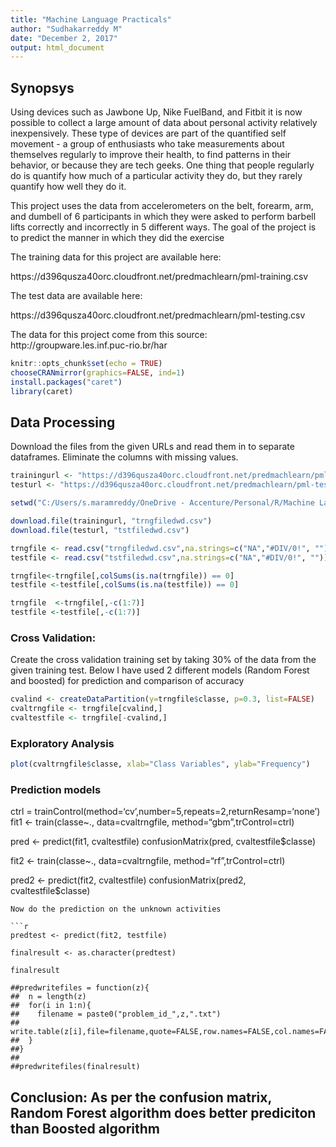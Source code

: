 ```yaml
---
title: "Machine Language Practicals"
author: "Sudhakarreddy M"
date: "December 2, 2017"
output: html_document
---
```

## Synopsys
Using devices such as Jawbone Up, Nike FuelBand, and Fitbit it is now possible to collect a large amount of data about personal activity relatively inexpensively. These type of devices are part of the quantified self movement - a group of enthusiasts who take measurements about themselves regularly to improve their health, to find patterns in their behavior, or because they are tech geeks. One thing that people regularly do is quantify how much of a particular activity they do, but they rarely quantify how well they do it. 

This project uses the data from accelerometers on the belt, forearm, arm, and dumbell of 6 participants in which they were asked to perform barbell lifts correctly and incorrectly in 5 different ways. The goal of the project is to predict the manner in which they did the exercise

The training data for this project are available here: 

https://d396qusza40orc.cloudfront.net/predmachlearn/pml-training.csv

The test data are available here:

https://d396qusza40orc.cloudfront.net/predmachlearn/pml-testing.csv

The data for this project come from this source: http://groupware.les.inf.puc-rio.br/har


```r
knitr::opts_chunk$set(echo = TRUE)
chooseCRANmirror(graphics=FALSE, ind=1)
install.packages("caret")
library(caret)
```

## Data Processing
Download the files from the given URLs and read them in to separate dataframes. Eliminate the columns with missing values.

```r

trainingurl <- "https://d396qusza40orc.cloudfront.net/predmachlearn/pml-training.csv"
testurl <- "https://d396qusza40orc.cloudfront.net/predmachlearn/pml-testing.csv"

setwd("C:/Users/s.maramreddy/OneDrive - Accenture/Personal/R/Machine Lang/")

download.file(trainingurl, "trngfiledwd.csv")
download.file(testurl, "tstfiledwd.csv")

trngfile <- read.csv("trngfiledwd.csv",na.strings=c("NA","#DIV/0!", ""))
testfile <- read.csv("tstfiledwd.csv",na.strings=c("NA","#DIV/0!", ""))

trngfile<-trngfile[,colSums(is.na(trngfile)) == 0]
testfile <-testfile[,colSums(is.na(testfile)) == 0]

trngfile  <-trngfile[,-c(1:7)]
testfile <-testfile[,-c(1:7)]

```

### Cross Validation:
Create the cross validation training set by taking 30% of the data from the given training test. 
Below I have used 2 different models (Random Forest and boosted) for prediction and comparison of accuracy

```r

cvalind <- createDataPartition(y=trngfile$classe, p=0.3, list=FALSE)
cvaltrngfile <- trngfile[cvalind,]
cvaltestfile <- trngfile[-cvalind,]
```

### Exploratory Analysis
```r

plot(cvaltrngfile$classe, xlab="Class Variables", ylab="Frequency")
```

### Prediction models

ctrl = trainControl(method='cv',number=5,repeats=2,returnResamp='none')
fit1 <- train(classe~., data=cvaltrngfile, method="gbm",trControl=ctrl) 

pred <- predict(fit1, cvaltestfile)
confusionMatrix(pred, cvaltestfile$classe)

fit2 <- train(classe~., data=cvaltrngfile, method="rf",trControl=ctrl) 

pred2 <- predict(fit2, cvaltestfile)
confusionMatrix(pred2, cvaltestfile$classe)
```
Now do the prediction on the unknown activities

```r

predtest <- predict(fit2, testfile)

finalresult <- as.character(predtest)

finalresult

##predwritefiles = function(z){
##  n = length(z)
##  for(i in 1:n){
##    filename = paste0("problem_id_",z,".txt")
##    write.table(z[i],file=filename,quote=FALSE,row.names=FALSE,col.names=FALSE)
##  }
##}
##
##predwritefiles(finalresult)

```
## Conclusion: As per the confusion matrix, Random Forest algorithm does better prediciton than Boosted algorithm


